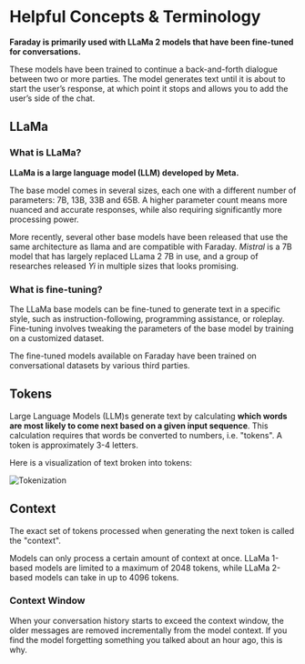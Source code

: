 # Helpful Concepts & Terminology

**Faraday is primarily used with LLaMa 2 models that have been fine-tuned for conversations.**

These models have been trained to continue a back-and-forth dialogue between two or more parties. The model generates text until it is about to start the user’s response, at which point it stops and allows you to add the user’s side of the chat.

## LLaMa

### What is LLaMa?

**LLaMa is a large language model (LLM) developed by Meta.**

The base model comes in several sizes, each one with a different number of parameters: 7B, 13B, 33B and 65B. A higher parameter count means more nuanced and accurate responses, while also requiring significantly more processing power.

More recently, several other base models have been released that use the same architecture as llama and are compatible with Faraday. *Mistral* is a 7B model that has largely replaced LLama 2 7B in use, and a group of researches released *Yi* in multiple sizes that looks promising.

### What is fine-tuning?

The LLaMa base models can be fine-tuned to generate text in a specific style, such as instruction-following, programming assistance, or roleplay. Fine-tuning involves tweaking the parameters of the base model by training on a customized dataset.

The fine-tuned models available on Faraday have been trained on conversational datasets by various third parties.

## Tokens

Large Language Models (LLM)s generate text by calculating **which words are most likely to come next based on a given input sequence**. This calculation requires that words be converted to numbers, i.e. "tokens". A token is approximately 3-4 letters.

Here is a visualization of text broken into tokens:

![Tokenization](/images/tokenized_text.png)

## Context

The exact set of tokens processed when generating the next token is called the "context".

Models can only process a certain amount of context at once. LLaMa 1-based models are limited to a maximum of 2048 tokens, while LLaMa 2-based models can take in up to 4096 tokens.

### Context Window

When your conversation history starts to exceed the context window, the older messages are removed incrementally from the model context. If you find the model forgetting something you talked about an hour ago, this is why.

